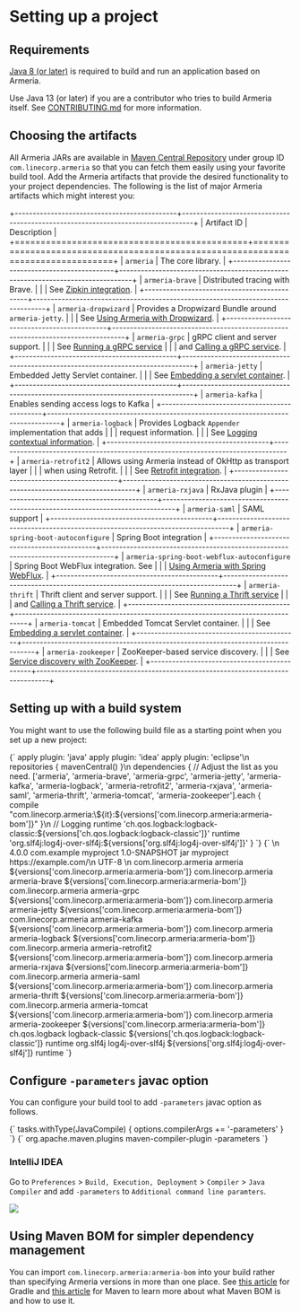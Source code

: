 
# Setting up a project

## Requirements

[Java 8 (or later)](https://adoptopenjdk.net/) is required to build and run an application based on Armeria.

<Tip>

Use Java 13 (or later) if you are a contributor who tries to build Armeria itself.
See [CONTRIBUTING.md](https://github.com/line/armeria/blob/master/CONTRIBUTING.md) for more information.
   
</Tip>

## Choosing the artifacts

All Armeria JARs are available in [Maven Central Repository](https://search.maven.org/search?q=g:com.linecorp.armeria%20-shaded)
under group ID `com.linecorp.armeria` so that you can fetch them easily using your favorite build tool.
Add the Armeria artifacts that provide the desired functionality to your project dependencies. The following is
the list of major Armeria artifacts which might interest you:

+---------------------------------------------+---------------------------------------------------------------------------------+
| Artifact ID                                 | Description                                                                     |
+=============================================+=================================================================================+
| `armeria`                                   | The core library.                                                               |
+---------------------------------------------+---------------------------------------------------------------------------------+
| `armeria-brave`                             | Distributed tracing with Brave.                                                 |
|                                             | See [Zipkin integration](/docs/advanced-zipkin).                                |
+---------------------------------------------+---------------------------------------------------------------------------------+
| `armeria-dropwizard`                        | Provides a Dropwizard Bundle around `armeria-jetty`.                            |
|                                             | See [Using Armeria with Dropwizard](/docs/advanced-dropwizard-integration).     |
+---------------------------------------------+---------------------------------------------------------------------------------+
| `armeria-grpc`                              | gRPC client and server support.                                                 |
|                                             | See [Running a gRPC service](/docs/server-grpc)                                 |
|                                             | and [Calling a gRPC service](/docs/client-grpc).                                |
+---------------------------------------------+---------------------------------------------------------------------------------+
| `armeria-jetty`                             | Embedded Jetty Servlet container.                                               |
|                                             |  See [Embedding a servlet container](/docs/server-servlet).                     |
+---------------------------------------------+---------------------------------------------------------------------------------+
| `armeria-kafka`                             | Enables sending access logs to Kafka                                            |
+---------------------------------------------+---------------------------------------------------------------------------------+
| `armeria-logback`                           | Provides Logback `Appender` implementation that adds                            |
|                                             | request information.                                                            |
|                                             | See [Logging contextual information](/docs/advanced-logging).                   |
+---------------------------------------------+---------------------------------------------------------------------------------+
| `armeria-retrofit2`                         | Allows using Armeria instead of OkHttp as transport layer                       |
|                                             | when using Retrofit.                                                            |
|                                             | See [Retrofit integration](/docs/client-retrofit).                              |
+---------------------------------------------+---------------------------------------------------------------------------------+
| `armeria-rxjava`                            | RxJava plugin                                                                   |
+---------------------------------------------+---------------------------------------------------------------------------------+
| `armeria-saml`                              | SAML support                                                                    |
+---------------------------------------------+---------------------------------------------------------------------------------+
| `armeria-spring-boot-autoconfigure`         | Spring Boot integration                                                         |
+---------------------------------------------+---------------------------------------------------------------------------------+
| `armeria-spring-boot-webflux-autoconfigure` | Spring Boot WebFlux integration. See                                            |
|                                             | [Using Armeria with Spring WebFlux](/docs/advanced-spring-webflux-integration). |
+---------------------------------------------+---------------------------------------------------------------------------------+
| `armeria-thrift`                            | Thrift client and server support.                                               |
|                                             | See [Running a Thrift service](/docs/server-thrift)                             |
|                                             | and [Calling a Thrift service](/docs/client-thrift).                            |
+---------------------------------------------+---------------------------------------------------------------------------------+
| `armeria-tomcat`                            | Embedded Tomcat Servlet container.                                              |
|                                             |  See [Embedding a servlet container](/docs/server-servlet).                     |
+---------------------------------------------+---------------------------------------------------------------------------------+
| `armeria-zookeeper`                         | ZooKeeper-based service discovery.                                              |
|                                             | See [Service discovery with ZooKeeper](/docs/advanced-zookeeper).               |
+---------------------------------------------+---------------------------------------------------------------------------------+

## Setting up with a build system

You might want to use the following build file as a starting point when you set up a new project:

<Tabs>
  <TabPane tab="Gradle" key="gradle">
    <CodeBlock language="groovy" filename="build.gradle">{`
    apply plugin: 'java'
    apply plugin: 'idea'
    apply plugin: 'eclipse'\n
    repositories {
        mavenCentral()
    }\n
    dependencies {
        // Adjust the list as you need.
        ['armeria',
        'armeria-brave',
        'armeria-grpc',
        'armeria-jetty',
        'armeria-kafka',
        'armeria-logback',
        'armeria-retrofit2',
        'armeria-rxjava',
        'armeria-saml',
        'armeria-thrift',
        'armeria-tomcat',
        'armeria-zookeeper'].each {
            compile "com.linecorp.armeria:\${it}:${versions['com.linecorp.armeria:armeria-bom']}"
        }\n
        // Logging
        runtime 'ch.qos.logback:logback-classic:${versions['ch.qos.logback:logback-classic']}'
        runtime 'org.slf4j:log4j-over-slf4j:${versions['org.slf4j:log4j-over-slf4j']}'
    }
    `}</CodeBlock>
  </TabPane>
  <TabPane tab="Maven" key="maven">
    <CodeBlock language="xml" filename="pom.xml">{`
    <project xmlns="http://maven.apache.org/POM/4.0.0"
             xmlns:xsi="http://www.w3.org/2001/XMLSchema-instance"
             xsi:schemaLocation="http://maven.apache.org/POM/4.0.0 http://maven.apache.org/xsd/maven-4.0.0.xsd">\n
      <modelVersion>4.0.0</modelVersion>
      <groupId>com.example</groupId>
      <artifactId>myproject</artifactId>
      <version>1.0-SNAPSHOT</version>
      <packaging>jar</packaging>
      <name>myproject</name>
      <url>https://example.com/</url>\n
      <properties>
        <project.build.sourceEncoding>UTF-8</project.build.sourceEncoding>
      </properties>\n
      <dependencies>
        <dependency>
          <groupId>com.linecorp.armeria</groupId>
          <artifactId>armeria</artifactId>
          <version>${versions['com.linecorp.armeria:armeria-bom']}</version>
        </dependency>
        <dependency>
          <groupId>com.linecorp.armeria</groupId>
          <artifactId>armeria-brave</artifactId>
          <version>${versions['com.linecorp.armeria:armeria-bom']}</version>
        </dependency>
        <dependency>
          <groupId>com.linecorp.armeria</groupId>
          <artifactId>armeria-grpc</artifactId>
          <version>${versions['com.linecorp.armeria:armeria-bom']}</version>
        </dependency>
        <dependency>
          <groupId>com.linecorp.armeria</groupId>
          <artifactId>armeria-jetty</artifactId>
          <version>${versions['com.linecorp.armeria:armeria-bom']}</version>
        </dependency>
        <dependency>
          <groupId>com.linecorp.armeria</groupId>
          <artifactId>armeria-kafka</artifactId>
          <version>${versions['com.linecorp.armeria:armeria-bom']}</version>
        </dependency>
        <dependency>
          <groupId>com.linecorp.armeria</groupId>
          <artifactId>armeria-logback</artifactId>
          <version>${versions['com.linecorp.armeria:armeria-bom']}</version>
        </dependency>
        <dependency>
          <groupId>com.linecorp.armeria</groupId>
          <artifactId>armeria-retrofit2</artifactId>
          <version>${versions['com.linecorp.armeria:armeria-bom']}</version>
        </dependency>
        <dependency>
          <groupId>com.linecorp.armeria</groupId>
          <artifactId>armeria-rxjava</artifactId>
          <version>${versions['com.linecorp.armeria:armeria-bom']}</version>
        </dependency>
        <dependency>
          <groupId>com.linecorp.armeria</groupId>
          <artifactId>armeria-saml</artifactId>
          <version>${versions['com.linecorp.armeria:armeria-bom']}</version>
        </dependency>
        <dependency>
          <groupId>com.linecorp.armeria</groupId>
          <artifactId>armeria-thrift</artifactId>
          <version>${versions['com.linecorp.armeria:armeria-bom']}</version>
        </dependency>
        <dependency>
          <groupId>com.linecorp.armeria</groupId>
          <artifactId>armeria-tomcat</artifactId>
          <version>${versions['com.linecorp.armeria:armeria-bom']}</version>
        </dependency>
        <dependency>
          <groupId>com.linecorp.armeria</groupId>
          <artifactId>armeria-zookeeper</artifactId>
          <version>${versions['com.linecorp.armeria:armeria-bom']}</version>
        </dependency>
        <!-- Logging -->
        <dependency>
          <groupId>ch.qos.logback</groupId>
          <artifactId>logback-classic</artifactId>
          <version>${versions['ch.qos.logback:logback-classic']}</version>
          <scope>runtime</scope>
        </dependency>
        <dependency>
          <groupId>org.slf4j</groupId>
          <artifactId>log4j-over-slf4j</artifactId>
          <version>${versions['org.slf4j:log4j-over-slf4j']}</version>
          <scope>runtime</scope>
        </dependency>
      </dependencies>
    </project>
    `}</CodeBlock>
  </TabPane>
</Tabs>

## Configure `-parameters` javac option

You can configure your build tool to add `-parameters` javac option as follows.

<Tabs>
  <TabPane tab="Gradle" key="gradle">
    <CodeBlock language="groovy" filename="build.gradle">{`
    tasks.withType(JavaCompile) {
        options.compilerArgs += '-parameters'
    }
    `}</CodeBlock>
  </TabPane>
  <TabPane tab="Maven" key="maven">
    <CodeBlock language="xml" filename="pom.xml">{`
    <project>
      <build>
        <plugins>
          <plugin>
            <groupId>org.apache.maven.plugins</groupId>
            <artifactId>maven-compiler-plugin</artifactId>
            <configuration>
              <compilerArgs>
                <arg>-parameters</arg>
              </compilerArgs>
            </configuration>
          </plugin>
        </plugins>
      </build>
    </project>
    `}</CodeBlock>
  </TabPane>
</Tabs>

### IntelliJ IDEA

Go to `Preferences` > `Build, Execution, Deployment` > `Compiler` > `Java Compiler` 
and add `-parameters` to `Additional command line paramters`.

![](../../images/intellij_javac_parameters.png)

## Using Maven BOM for simpler dependency management

You can import `com.linecorp.armeria:armeria-bom` into your build rather than specifying Armeria versions in
more than one place. See [this article](https://docs.gradle.org/current/userguide/platforms.html#sub:bom_import)
for Gradle and [this article](https://www.baeldung.com/spring-maven-bom) for Maven to learn more about what
Maven BOM is and how to use it.
